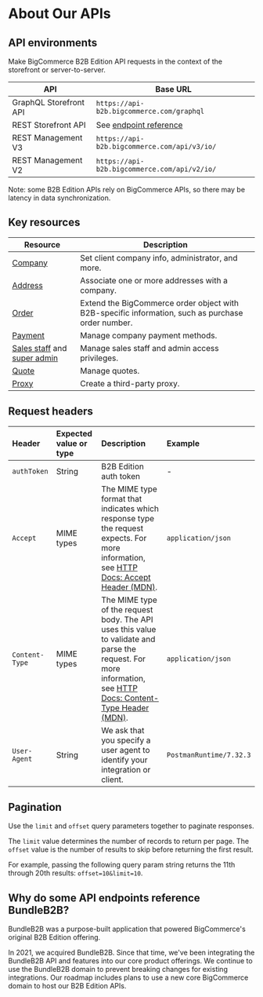 # About Our APIs

## API environments

Make BigCommerce B2B Edition API requests in the context of the storefront or server-to-server.

| API | Base URL |
| -- | -- |
| GraphQL Storefront API | `https://api-b2b.bigcommerce.com/graphql` |
| REST Storefront API | See [endpoint reference](https://bundleb2b.stoplight.io/docs/openapi/rest-storefront/catalog) |
| REST Management V3 | `https://api-b2b.bigcommerce.com/api/v3/io/`|
| REST Management V2 | `https://api-b2b.bigcommerce.com/api/v2/io/`|

<Callout type="info">
  Note: some B2B Edition APIs rely on BigCommerce APIs, so there may be latency in data synchronization.
</Callout>

## Key resources

| Resource | Description |
|--|--|
| [Company](https://bundleb2b.stoplight.io/docs/openapi/rest-management/company/operations/create-a-company#request-body) | Set client company info, administrator, and more. |
| [Address](https://bundleb2b.stoplight.io/docs/openapi/rest-management/address/operations/list-addresses#response-body) | Associate one or more addresses with a company. |
| [Order](https://bundleb2b.stoplight.io/docs/openapi/rest-management/orders/operations/get-a-order#response-body) | Extend the BigCommerce order object with B2B-specific information, such as purchase order number. |
| [Payment](https://bundleb2b.stoplight.io/docs/openapi/rest-management/payment/operations/list-company-payments#response-body) | Manage company payment methods. |
| [Sales staff](https://bundleb2b.stoplight.io/docs/openapi/rest-management/sales-staff/schemas/sales-staff) and [super admin](https://bundleb2b.stoplight.io/docs/openapi/rest-management/super-admin/operations/list-company-super-admins#response-body) | Manage sales staff and admin access privileges. |
| [Quote](https://bundleb2b.stoplight.io/docs/openapi/rest-management/quote) | Manage quotes. |
| [Proxy](https://bundleb2b.stoplight.io/docs/openapi/rest-management/v2/operations/create-a-proxy) | Create a third-party proxy. |

## Request headers

| Header | Expected value or type | Description | Example |
|:-------|:---------------|:------------|:--------|
| `authToken` | String | B2B Edition auth token | - |
| `Accept` | MIME types | The MIME type format that indicates which response type the request expects. For more information, see [HTTP Docs: Accept Header (MDN)](https://developer.mozilla.org/en-US/docs/Web/HTTP/Headers/Accept). | `application/json` |
| `Content-Type` | MIME types | The MIME type of the request body. The API uses this value to validate and parse the request. For more information, see [HTTP Docs: Content-Type Header (MDN)](https://developer.mozilla.org/en-US/docs/Web/HTTP/Headers/Content-Type). | `application/json` |
| `User-Agent` | String | We ask that you specify a user agent to identify your integration or client. | `PostmanRuntime/7.32.3` |

## Pagination

Use the `limit` and `offset` query parameters together to paginate responses. 

The `limit` value determines the number of records to return per page. The `offset` value is the number of results to skip before returning the first result.

For example, passing the following query param string returns the 11th through 20th results: `offset=10&limit=10`.

## Why do some API endpoints reference BundleB2B?

BundleB2B was a purpose-built application that powered BigCommerce's original B2B Edition offering.

In 2021, we acquired BundleB2B. Since that time, we've been integrating the BundleB2B API and features into our core product offerings. We continue to use the BundleB2B domain to prevent breaking changes for existing integrations. Our roadmap includes plans to use a new core BigCommerce domain to host our B2B Edition APIs.
